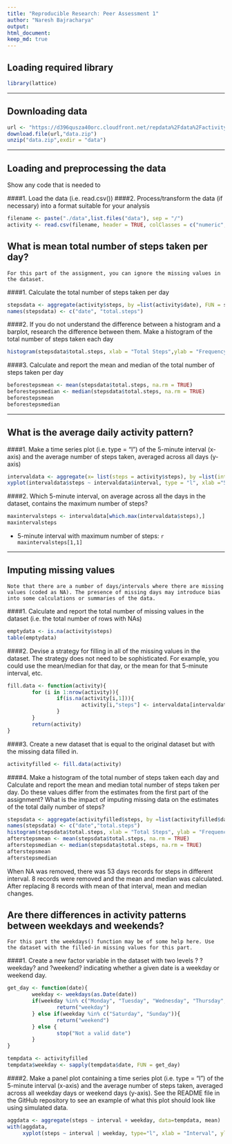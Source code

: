 ```yaml
---
title: "Reproducible Research: Peer Assessment 1"
author: "Naresh Bajracharya"
output: 
html_document:
keep_md: true
---
```


## Loading required library
```r
library(lattice)
```

-----

## Downloading data
```r
url <- "https://d396qusza40orc.cloudfront.net/repdata%2Fdata%2Factivity.zip"
download.file(url,"data.zip")
unzip("data.zip",exdir = "data")
```

-----

## Loading and preprocessing the data
Show any code that is needed to

####1. Load the data (i.e. read.csv())
####2. Process/transform the data (if necessary) into a format suitable for your analysis

```r
filename <- paste("./data",list.files("data"), sep = "/")
activity <- read.csv(filename, header = TRUE, colClasses = c("numeric","character","numeric"), na = "NA")
```

## What is mean total number of steps taken per day?
```
For this part of the assignment, you can ignore the missing values in the dataset.
```

####1. Calculate the total number of steps taken per day
```r
stepsdata <- aggregate(activity$steps, by =list(activity$date), FUN = sum, na.rm =TRUE)
names(stepsdata) <- c("date", "total.steps")
```

####2. If you do not understand the difference between a histogram and a barplot, research the difference between them. Make a histogram of the total number of steps taken each day
```r
histogram(stepsdata$total.steps, xlab = "Total Steps",ylab = "Frequency", main ="total number of steps taken each day", breaks =  20)
```

####3. Calculate and report the mean and median of the total number of steps taken per day
```r
beforestepsmean <- mean(stepsdata$total.steps, na.rm = TRUE)
beforestepsmedian <- median(stepsdata$total.steps, na.rm = TRUE)
beforestepsmean
beforestepsmedian
```

-----

## What is the average daily activity pattern?

####1. Make a time series plot (i.e. type = "l") of the 5-minute interval (x-axis) and the average number of steps taken, averaged across all days (y-axis)
```r
intervaldata <- aggregate(x= list(steps = activity$steps), by =list(interval = activity$interval), FUN = mean, na.rm = TRUE)
xyplot(intervaldata$steps ~ intervaldata$interval, type = "l", xlab ="5-minute interval", ylab = "the average number of steps taken", main = "Average daily activity pattern")
```

####2. Which 5-minute interval, on average across all the days in the dataset, contains the maximum number of steps?
```r
maxintervalsteps <- intervaldata[which.max(intervaldata$steps),]
maxintervalsteps
```

* 5-minute interval with maximum number of steps: `r maxintervalsteps[1,1]` 

-----

## Imputing missing values
```
Note that there are a number of days/intervals where there are missing values (coded as NA). The presence of missing days may introduce bias into some calculations or summaries of the data. 
```

####1. Calculate and report the total number of missing values in the dataset (i.e. the total number of rows with NAs)

```r
emptydata <- is.na(activity$steps)
table(emptydata)
```

####2. Devise a strategy for filling in all of the missing values in the dataset. The strategy does not need to be sophisticated. For example, you could use the mean/median for that day, or the mean for that 5-minute interval, etc.
```r
fill.data <- function(activity){
        for (i in 1:nrow(activity)){
                if(is.na(activity[i,1])){
                        activity[i,"steps"] <- intervaldata[intervaldata$interval == activity[i,"interval"],"steps"] 
                }
        }
        return(activity)
}
```

####3. Create a new dataset that is equal to the original dataset but with the missing data filled in.
```r
activityfilled <- fill.data(activity)
```

####4. Make a histogram of the total number of steps taken each day and Calculate and report the mean and median total number of steps taken per day. Do these values differ from the estimates from the first part of the assignment? What is the impact of imputing missing data on the estimates of the total daily number of steps?
```r
stepsdata <- aggregate(activityfilled$steps, by =list(activityfilled$date), function(x){sum(x)})
names(stepsdata) <- c("date","total.steps")
histogram(stepsdata$total.steps, xlab = "Total Steps", ylab = "Frequency", main ="total number of steps taken each day", breaks =  20)
afterstepsmean <- mean(stepsdata$total.steps, na.rm = TRUE)
afterstepsmedian <- median(stepsdata$total.steps, na.rm = TRUE)
afterstepsmean
afterstepsmedian
```

When NA was removed, there was 53 days records for steps in different interval. 8 records were removed and the mean and median was calculated. After replacing 8 records with mean of that interval, mean and median changes.

## Are there differences in activity patterns between weekdays and weekends?
```
For this part the weekdays() function may be of some help here. Use the dataset with the filled-in missing values for this part.
```

####1. Create a new factor variable in the dataset with two levels ? ?weekday? and ?weekend? indicating whether a given date is a weekday or weekend day.
```r
get_day <- function(date){
        weekday <- weekdays(as.Date(date))
        if(weekday %in% c("Monday", "Tuesday", "Wednesday", "Thursday", "Friday")){
                return("weekday")
        } else if(weekday %in% c("Saturday", "Sunday")){
                return("weekend")
        } else {
                stop("Not a valid date")
        }
}

tempdata <- activityfilled
tempdata$weekday <- sapply(tempdata$date, FUN = get_day)
```

####2. Make a panel plot containing a time series plot (i.e. type = "l") of the 5-minute interval (x-axis) and the average number of steps taken, averaged across all weekday days or weekend days (y-axis). See the README file in the GitHub repository to see an example of what this plot should look like using simulated data.
```r
aggdata <- aggregate(steps ~ interval + weekday, data=tempdata, mean)
with(aggdata,
     xyplot(steps ~ interval | weekday, type="l", xlab = "Interval", ylab = "Number of steps", layout = c(1, 2)))
```

